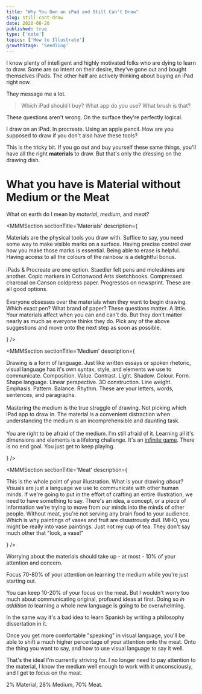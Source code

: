```yaml
---
title: "Why You Own an iPad and Still Can't Draw"
slug: still-cant-draw
date: 2020-08-20
published: true
type: ['note']
topics: ['How to Illustrate']
growthStage: 'Seedling'
---
```


I know plenty of intelligent and highly motivated folks who are dying to learn to draw. Some are so intent on their desire, they've gone out and bought themselves iPads. The other half are actively thinking about buying an iPad right now.

They message me a lot.

> Which iPad should I buy? What app do you use? What brush is that?

These questions aren't wrong. On the surface they're perfectly logical. 

I draw on an iPad. In procreate. Using an apple pencil. How are you supposed to draw if you don't also have these tools?

This is the tricky bit. If you go out and buy yourself these same things, you'll have all the right __materials__ to draw. But that's only the dressing on the drawing dish.

# What you have is **Material** without **Medium** or the **Meat**

What on earth do I mean by _material_, _medium_, and _meat_?

<MMMSection sectionTitle='Materials' description={<p>Materials are the physical tools you draw with. Suffice to say, you need some way to make visible marks on a surface. Having precise control over how you make those marks is essential. Being able to erase is helpful. Having access to all the colours of the rainbow is a delightful bonus.<br/><br/>iPads & Procreate are one option. Staedler felt pens and moleskines are another. Copic markers in Cottonwood Arts sketchbooks. Compressed charcoal on Canson coldpress paper. Progressos on  newsprint. These are all good options.<br /><br/> Everyone obsesses over the materials when they want to begin drawing. Which exact pen? What brand of paper? These questions matter. A little. Your materials affect when you can and can't do. But they don't matter nearly as much as everyone thinks they do. Pick any of the above suggestions and move onto the next step as soon as possible.</p>} />

<MMMSection sectionTitle='Medium' description={<p>Drawing is a form of language. Just like written essays or spoken rhetoric, visual language has it's own syntax, style, and elements we use to communicate. Composition. Value. Contrast. Light. Shadow. Colour. Form. Shape language. Linear perspective. 3D construction. Line weight. Emphasis. Pattern. Balance. Rhythm. These are your letters, words, sentences, and paragraphs.<br /><br />Mastering the medium is the true struggle of drawing. Not picking which iPad app to draw in. The material is a convenient distraction when understanding the medium is an incomprehensible and daunting task.<br /><br /> You are right to be afraid of the medium. I'm still afraid of it. Learning all it's dimensions and elements is a lifelong challenge. It's an <a href="/infinite-games">infinite game</a>. There is no end goal. You just get to keep playing. </p>} />

<MMMSection sectionTitle='Meat' description={<p>This is the whole point of your illustration. What is your drawing <i>about? </i>  Visuals are just a language we use to communicate with other human minds. If we're going to put in the effort of crafting an entire illustration, we need to have something to say. There's an idea, a concept, or a piece of information we're trying to move from our minds into the minds of other people. Without meat, you're not serving any brain food to your audience. Which is why paintings of vases and fruit are disastrously dull. <Footnote idName={1}>IMHO, you might be really into vase paintings. Just not my cup of tea. They don't say much other that "look, a vase!"</Footnote></p>} />

Worrying about the materials should take up - at most - 10% of your attention and concern.

Focus 70-80% of your attention on learning the medium while you're just starting out.

You can keep 10-20% of your focus on the meat. But I wouldn't worry too much about communicating original, profound ideas at first. Doing so _in addition to_ learning a whole new language is going to be overwhelming.

In the same way it's a bad idea to learn Spanish by writing a philosophy dissertation in it.

Once you get more comfortable "speaking" in visual language, you'll be able to shift a much higher percentage of your attention onto the meat. Onto the thing you want to say, and how to use visual language to say it well.

That's the ideal I'm currently striving for. I no longer need to pay attention to the material, I know the medium well enough to work with it unconsciously, and I get to focus on the meat.

2% Material, 28% Medium, 70% Meat.